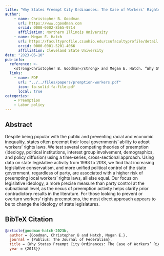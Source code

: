 ```yaml
---
title: "Why States Preempt City Ordinances: The Case of Workers’ Rights Laws"
author: 
    - name: Christopher B. Goodman
      url: https://www.cgoodman.com
      orcid: 0000-0002-8565-9714
      affiliation: Northern Illinois University
    - name: Megan E. Hatch
      url: https://facultyprofile.csuohio.edu/csufacultyprofile/detail.cfm?FacultyID=m_e_hatch
      orcid: 0000-0001-5201-4066
      affiliation: Cleveland State University
date: "2023-05-10"
pub-info:
  reference: >-
    <strong>Christopher B. Goodman</strong> and Megan E. Hatch. “Why States Preempt City Ordinances: The Case of Workers’ Rights Laws” <em>Publius: The Journal of Federalism</em>
  links:
    - name: PDF
      url: "../../files/papers/premption-workers.pdf"
      icon: fa-solid fa-file-pdf
      local: true
categories:
    - Preemption
    - Labor policy
---
```


## Abstract
Despite being popular with the public and preventing racial and economic inequality, states often preempt their local governments’ ability to adopt workers’ rights laws. We test several competing theories of preemption (ideology, political institutions, interest group involvement, demographics, and policy diffusion) using a time-series, cross-sectional approach. Using data on state legislative activity from 1993 to 2018, we find that increasing legislative conservatism, and more unified political control of the state government, regardless of party, are associated with a higher risk of preempting local workers’ rights laws, all else equal. Our focus on legislative ideology, a more precise measure than party control at the subnational level, as the nexus of preemption activity helps clarify prior contradictory results in the literature. For those looking to prevent or overturn workers’ rights preemptions, the most direct approach appears to be to change the ideology of state legislatures. 

## BibTeX Citation
```bib
@article{goodman-hatch-2023b,
  author = {Goodman, Christopher B and Hatch, Megan E.},
  journal = {Publius: The Journal of Federalism},
  title = {Why States Preempt City Ordinances: The Case of Workers’ Rights Laws},
  year = {2013}}
```